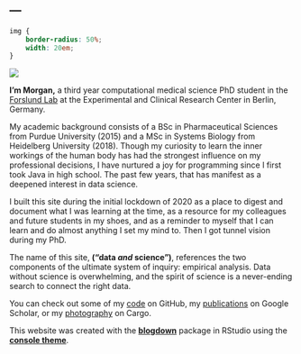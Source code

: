 ---
---

```css
img {
    border-radius: 50%;
    width: 20em;
}
```
<img src="avi-latest-sq-sm-bw.png">
<!-- ![](intranet_square_sm.png) -->

**I'm Morgan,** a third year computational medical science PhD student in the [Forslund Lab](https://www.mdc-berlin.de/forslund) at the Experimental and Clinical Research Center in Berlin, Germany.

My academic background consists of a BSc in Pharmaceutical Sciences from Purdue University (2015) and a MSc in Systems Biology from Heidelberg University (2018). Though my curiosity to learn the inner workings of the human body has had the strongest influence on my professional decisions, I have nurtured a joy for programming since I first took Java in high school. The past few years, that has manifest as a deepened interest in data science.  

I built this site during the initial lockdown of 2020 as a place to digest and document what I was learning at the time, as a resource for my colleagues and future students in my shoes, and as a reminder to myself that I can learn and do almost anything I set my mind to. Then I got tunnel vision during my PhD. 

The name of this site, **("data _and_ science")**, references the two components of the ultimate system of inquiry: empirical analysis. Data without science is overwhelming, and the spirit of science is a never-ending search to connect the right data.

You can check out some of my [code](https://github.com/sxmorgan) on GitHub, my [publications](https://scholar.google.com/citations?user=bZuOHS8AAAAJ&hl=en) on Google Scholar, or my [photography](https://cargocollective.com/messex) on Cargo.

This website was created with the [**blogdown**](https://github.com/rstudio/blogdown) package in RStudio using the [**console theme**](https://github.com/mrmierzejewski/hugo-theme-console/).
